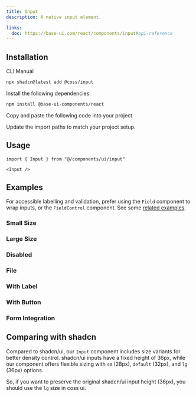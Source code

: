 ```yaml
---
title: Input
description: A native input element.

links:
  doc: https://base-ui.com/react/components/input#api-reference
---
```


<ComponentPreview
  name="input-demo"
  className="[&_.preview>*]:w-full [&_.preview>*]:max-w-64"
/>

## Installation

<CodeTabs>

<TabsList>
  <TabsTab value="cli">CLI</TabsTab>
  <TabsTab value="manual">Manual</TabsTab>
</TabsList>
<TabsPanel value="cli">

```bash
npx shadcn@latest add @coss/input
```

</TabsPanel>

<TabsPanel value="manual">

<Steps>

<Step>Install the following dependencies:</Step>

```bash
npm install @base-ui-components/react
```

<Step>Copy and paste the following code into your project.</Step>

<ComponentSource name="input" title="components/ui/input.tsx" />

<Step>Update the import paths to match your project setup.</Step>

</Steps>

</TabsPanel>

</CodeTabs>

## Usage

```tsx
import { Input } from "@/components/ui/input"
```

```tsx
<Input />
```

## Examples

For accessible labelling and validation, prefer using the `Field` component to wrap inputs, or the `FieldControl` component. See some [related examples](/ui/docs/components/field).

### Small Size

<ComponentPreview
  name="input-sm"
  className="[&_.preview>*]:w-full [&_.preview>*]:max-w-64"
/>

### Large Size

<ComponentPreview
  name="input-lg"
  className="[&_.preview>*]:w-full [&_.preview>*]:max-w-64"
/>

### Disabled

<ComponentPreview
  name="input-disabled"
  className="[&_.preview>*]:w-full [&_.preview>*]:max-w-64"
/>

### File

<ComponentPreview
  name="input-file"
  className="[&_.preview>*]:w-full [&_.preview>*]:max-w-64"
/>

### With Label

<ComponentPreview
  name="input-with-label"
  className="[&_.preview>*]:w-full [&_.preview>*]:max-w-64"
/>

### With Button

<ComponentPreview
  name="input-with-button"
  className="[&_.preview>*]:w-full [&_.preview>*]:max-w-64"
/>

### Form Integration

<ComponentPreview
  name="form-demo"
  className="[&_.preview>*]:w-full [&_.preview>*]:max-w-64"
/>

## Comparing with shadcn

Compared to shadcn/ui, our `Input` component includes size variants for better density control. shadcn/ui inputs have a fixed height of 36px, while our component offers flexible sizing with `sm` (28px), `default` (32px), and `lg` (36px) options.

So, if you want to preserve the original shadcn/ui input height (36px), you should use the `lg` size in coss ui.
